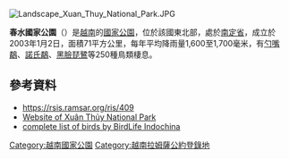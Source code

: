 {{Multiple issues|
{{Expand language|1=vi|time=2021-04-08T23:45:44+00:00}}
{{Citation style|time=2021-04-08T23:45:44+00:00}}
}}
[[Image:Landscape_Xuan_Thuy_National_Park.JPG|right]]
{{coord|20|13|48|N|106|31|00|E|display=title}}

'''春水國家公園'''（{{lang-vi|Vườn quốc gia Xuân Thủy}}）是[[越南|越南]]的[[國家公園|國家公園]]，位於該國東北部，處於[[南定省|南定省]]，成立於2003年1月2日，面積71平方公里，每年平均降雨量1,600至1,700毫米，有[[勺嘴鷸|勺嘴鷸]]、[[諾氏鷸|諾氏鷸]]、[[黑臉琵鷺|黑臉琵鷺]]等250種鳥類棲息。

==參考資料==
* https://rsis.ramsar.org/ris/409 {{Wayback|url=https://rsis.ramsar.org/ris/409 |date=20210603150609 }}
* [http://vuonquocgiaxuanthuy.org.vn/ Website of Xuân Thủy National Park] {{Wayback|url=http://vuonquocgiaxuanthuy.org.vn/ |date=20210603150604 }}
* [https://web.archive.org/web/20110718085132/http://www.birdlifeindochina.org/birdlife/birdwatch/xuanthuy.html complete list of birds by BirdLife Indochina]
{{越南国家公园}}
{{Vietnam-geo-stub}}
[[Category:越南國家公園|Category:越南國家公園]]
[[Category:越南拉姆薩公約登錄地|Category:越南拉姆薩公約登錄地]]